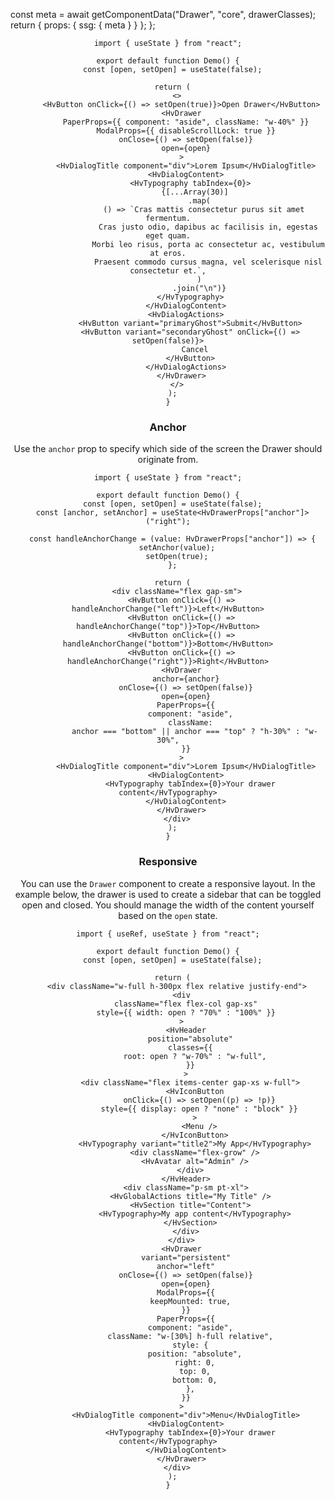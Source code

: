 


  const meta = await getComponentData("Drawer", "core", drawerClasses);
  return { props: { ssg: { meta } } };
};

<Header />

```tsx live
import { useState } from "react";

export default function Demo() {
  const [open, setOpen] = useState(false);

  return (
    <>
      <HvButton onClick={() => setOpen(true)}>Open Drawer</HvButton>
      <HvDrawer
        PaperProps={{ component: "aside", className: "w-40%" }}
        ModalProps={{ disableScrollLock: true }}
        onClose={() => setOpen(false)}
        open={open}
      >
        <HvDialogTitle component="div">Lorem Ipsum</HvDialogTitle>
        <HvDialogContent>
          <HvTypography tabIndex={0}>
            {[...Array(30)]
              .map(
                () => `Cras mattis consectetur purus sit amet fermentum.
                  Cras justo odio, dapibus ac facilisis in, egestas eget quam.
                  Morbi leo risus, porta ac consectetur ac, vestibulum at eros.
                  Praesent commodo cursus magna, vel scelerisque nisl consectetur et.`,
              )
              .join("\n")}
          </HvTypography>
        </HvDialogContent>
        <HvDialogActions>
          <HvButton variant="primaryGhost">Submit</HvButton>
          <HvButton variant="secondaryGhost" onClick={() => setOpen(false)}>
            Cancel
          </HvButton>
        </HvDialogActions>
      </HvDrawer>
    </>
  );
}
```

### Anchor

Use the `anchor` prop to specify which side of the screen the Drawer should originate from.

```tsx live
import { useState } from "react";

export default function Demo() {
  const [open, setOpen] = useState(false);
  const [anchor, setAnchor] = useState<HvDrawerProps["anchor"]>("right");

  const handleAnchorChange = (value: HvDrawerProps["anchor"]) => {
    setAnchor(value);
    setOpen(true);
  };

  return (
    <div className="flex gap-sm">
      <HvButton onClick={() => handleAnchorChange("left")}>Left</HvButton>
      <HvButton onClick={() => handleAnchorChange("top")}>Top</HvButton>
      <HvButton onClick={() => handleAnchorChange("bottom")}>Bottom</HvButton>
      <HvButton onClick={() => handleAnchorChange("right")}>Right</HvButton>
      <HvDrawer
        anchor={anchor}
        onClose={() => setOpen(false)}
        open={open}
        PaperProps={{
          component: "aside",
          className:
            anchor === "bottom" || anchor === "top" ? "h-30%" : "w-30%",
        }}
      >
        <HvDialogTitle component="div">Lorem Ipsum</HvDialogTitle>
        <HvDialogContent>
          <HvTypography tabIndex={0}>Your drawer content</HvTypography>
        </HvDialogContent>
      </HvDrawer>
    </div>
  );
}
```

### Responsive

You can use the `Drawer` component to create a responsive layout. In the example below, the drawer is used to create a sidebar that can be toggled open and closed.
You should manage the width of the content yourself based on the `open` state.

```tsx live
import { useRef, useState } from "react";

export default function Demo() {
  const [open, setOpen] = useState(false);

  return (
    <div className="w-full h-300px flex relative justify-end">
      <div
        className="flex flex-col gap-xs"
        style={{ width: open ? "70%" : "100%" }}
      >
        <HvHeader
          position="absolute"
          classes={{
            root: open ? "w-70%" : "w-full",
          }}
        >
          <div className="flex items-center gap-xs w-full">
            <HvIconButton
              onClick={() => setOpen((p) => !p)}
              style={{ display: open ? "none" : "block" }}
            >
              <Menu />
            </HvIconButton>
            <HvTypography variant="title2">My App</HvTypography>
            <div className="flex-grow" />
            <HvAvatar alt="Admin" />
          </div>
        </HvHeader>
        <div className="p-sm pt-xl">
          <HvGlobalActions title="My Title" />
          <HvSection title="Content">
            <HvTypography>My app content</HvTypography>
          </HvSection>
        </div>
      </div>
      <HvDrawer
        variant="persistent"
        anchor="left"
        onClose={() => setOpen(false)}
        open={open}
        ModalProps={{
          keepMounted: true,
        }}
        PaperProps={{
          component: "aside",
          className: "w-[30%] h-full relative",
          style: {
            position: "absolute",
            right: 0,
            top: 0,
            bottom: 0,
          },
        }}
      >
        <HvDialogTitle component="div">Menu</HvDialogTitle>
        <HvDialogContent>
          <HvTypography tabIndex={0}>Your drawer content</HvTypography>
        </HvDialogContent>
      </HvDrawer>
    </div>
  );
}
```
